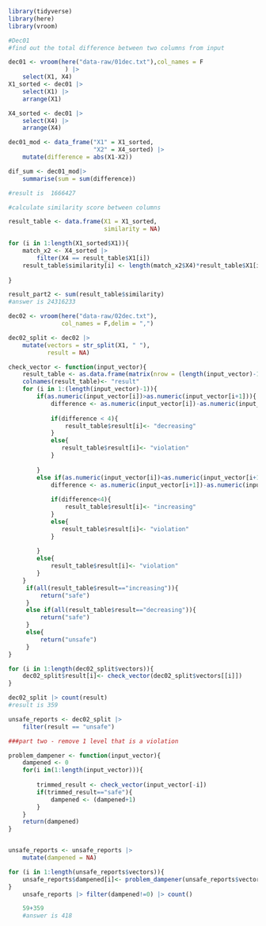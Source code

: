 ```r
library(tidyverse)
library(here)
library(vroom)
```


```r
#Dec01
#find out the total difference between two columns from input

dec01 <- vroom(here("data-raw/01dec.txt"),col_names = F
                ) |> 
    select(X1, X4)
X1_sorted <- dec01 |> 
    select(X1) |> 
    arrange(X1) 

X4_sorted <- dec01 |> 
    select(X4) |> 
    arrange(X4) 

dec01_mod <- data_frame("X1" = X1_sorted,
                        "X2" = X4_sorted) |> 
    mutate(difference = abs(X1-X2)) 

dif_sum <- dec01_mod|> 
    summarise(sum = sum(difference))

#result is 	1666427

#calculate similarity score between columns

result_table <- data.frame(X1 = X1_sorted,
                           similarity = NA)

for (i in 1:length(X1_sorted$X1)){
    match_x2 <- X4_sorted |> 
        filter(X4 == result_table$X1[i])
    result_table$similarity[i] <- length(match_x2$X4)*result_table$X1[i]
    
}

result_part2 <- sum(result_table$similarity)
#answer is 24316233

```
```r
dec02 <- vroom(here("data-raw/02dec.txt"),
               col_names = F,delim = ",")

dec02_split <- dec02 |> 
    mutate(vectors = str_split(X1, " "),
           result = NA)

check_vector <- function(input_vector){
    result_table <- as.data.frame(matrix(nrow = (length(input_vector)-1)))
    colnames(result_table)<- "result"
    for (i in 1:(length(input_vector)-1)){
        if(as.numeric(input_vector[i])>as.numeric(input_vector[i+1])){
            difference <- as.numeric(input_vector[i])-as.numeric(input_vector[i+1])
            
            if(difference < 4){
                result_table$result[i]<- "decreasing"
            }
            else{
               result_table$result[i]<- "violation" 
            }
            
        }
        else if(as.numeric(input_vector[i])<as.numeric(input_vector[i+1])){
            difference <- as.numeric(input_vector[i+1])-as.numeric(input_vector[i])
            
            if(difference<4){
                result_table$result[i]<- "increasing"
            }
            else{
               result_table$result[i]<- "violation" 
            }
            
        } 
        else{
            result_table$result[i]<- "violation"
        }
    }
     if(all(result_table$result=="increasing")){
         return("safe")
     }
     else if(all(result_table$result=="decreasing")){
         return("safe")
     }
     else{
         return("unsafe")
     }
}

for (i in 1:length(dec02_split$vectors)){
    dec02_split$result[i]<- check_vector(dec02_split$vectors[[i]])
}

dec02_split |> count(result)
#result is 359

unsafe_reports <- dec02_split |> 
    filter(result == "unsafe")

###part two - remove 1 level that is a violation

problem_dampener <- function(input_vector){
    dampened <- 0
    for(i in(1:length(input_vector))){
        
        trimmed_result <- check_vector(input_vector[-i])
        if(trimmed_result=="safe"){
            dampened <- (dampened+1)
        }
    }
    return(dampened)
}


unsafe_reports <- unsafe_reports |> 
    mutate(dampened = NA)

for (i in 1:length(unsafe_reports$vectors)){
    unsafe_reports$dampened[i]<- problem_dampener(unsafe_reports$vectors[[i]])
}
    unsafe_reports |> filter(dampened!=0) |> count()

    59+359
    #answer is 418

```

